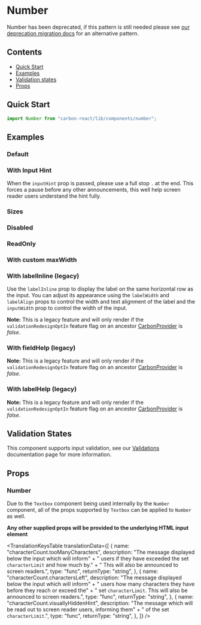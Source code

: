 

<Meta of={NumberStories} />

# Number

<DeprecationWarning>
Number has been deprecated, if this pattern is still needed please see <a style={{color: "white"}} href="../?path=/docs/documentation-deprecation-migration--docs#number">our deprecation migration docs</a> for an alternative pattern.
</DeprecationWarning>

## Contents

- [Quick Start](#quick-start)
- [Examples](#examples)
- [Validation states](#validation-states)
- [Props](#props)

## Quick Start

```javascript
import Number from "carbon-react/lib/components/number";
```

## Examples

### Default

<Canvas of={NumberStories.Default} />

### With Input Hint

When the `inputHint` prop is passed, please use a full stop `.` at the end. This forces a pause
before any other announcements, this well help screen reader users understand the hint fully.

<Canvas of={NumberStories.WithInputHint} />

### Sizes

<Canvas of={NumberStories.Sizes} />

### Disabled

<Canvas of={NumberStories.Disabled} />

### ReadOnly

<Canvas of={NumberStories.ReadOnly} />

### With custom maxWidth

<Canvas of={NumberStories.WithCustomMaxWidth} />

### With labelInline (legacy)

Use the `labelInline` prop to display the label on the same horizontal row as the input. You can adjust its appearance using the `labelWidth` and
`labelAlign` props to control the width and text alignment of the label and the `inputWidth` prop to control the width of the input.

**Note:** This is a legacy feature and will only render if the `validationRedesignOptIn` feature flag on an ancestor [CarbonProvider](../?path=/docs/carbon-provider--docs) is *false*.

<Canvas of={NumberStories.WithLabelInline} />

<Canvas of={NumberStories.WithLabelAlign} />

### With fieldHelp (legacy)

**Note:** This is a legacy feature and will only render if the `validationRedesignOptIn` feature flag on an ancestor [CarbonProvider](../?path=/docs/carbon-provider--docs) is *false*.

<Canvas of={NumberStories.WithFieldHelp} />

### With labelHelp (legacy)

**Note:** This is a legacy feature and will only render if the `validationRedesignOptIn` feature flag on an ancestor [CarbonProvider](../?path=/docs/carbon-provider--docs) is *false*.

<Canvas of={NumberStories.WithLabelHelp} />

## Validation States

This component supports input validation, see our [Validations](../?path=/docs/documentation-validations--docs) documentation page for more information.

## Props

### Number

Due to the `Textbox` component being used internally by the `Number` component, all of the props supported by `Textbox` can be applied to `Number` as well.

<ArgTypes of={NumberStories} />

**Any other supplied props will be provided to the underlying HTML input element**

<TranslationKeysTable translationData={[
     {
      name: "characterCount.tooManyCharacters",
      description:
        "The message displayed below the input which will inform" +
        " users if they have exceeded the set `characterLimit` and how much by." +
        " This will also be announced to screen readers.",
      type: "func",
      returnType: "string",
    },
    {
      name: "characterCount.charactersLeft",
      description:
        "The message displayed below the input which will inform" +
        " users how many characters they have before they reach or exceed the" +
        " set `characterLimit`. This will also be announced to screen readers.",
      type: "func",
      returnType: "string",
    },
    {
      name: "characterCount.visuallyHiddenHint",
      description:
        "The message which will be read out to screen reader users, informing them" +
        " of the set `characterLimit`.",
      type: "func",
      returnType: "string",
    },
]} />